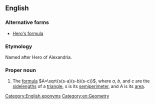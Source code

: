 ==English==
{{wikipedia}}

===Alternative forms===
* [[Hero's formula]]

===Etymology===
Named after Hero of Alexandria.

===Proper noun===
{{en-proper noun|head=[[Heron]][[-'s|'s]] [[formula]]}}

# The [[formula]] <math>A=\sqrt{s(s-a)(s-b)(s-c)}</math>, where ''a'', ''b'', and ''c'' are the [[sidelength]]s of a [[triangle]], ''s'' is its [[semiperimeter]], and ''A'' is its [[area]].

[[Category:English eponyms]]
[[Category:en:Geometry]]